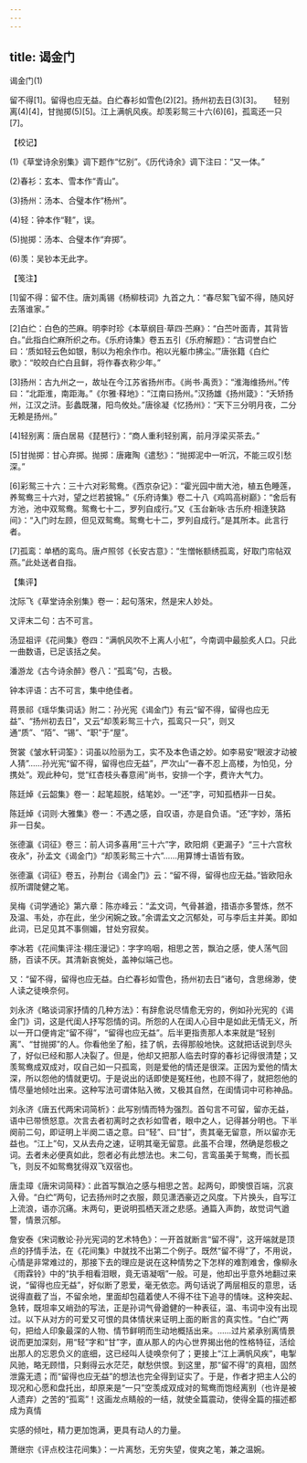 ```yaml
---
---
---
```

title: 谒金门
---



谒金门(1)


留不得[1]。留得也应无益。白纻春衫如雪色(2)[2]。扬州初去日(3)[3]。　　轻别离(4)[4]，甘抛掷(5)[5]。江上满帆风疾。却羡彩鸳三十六(6)[6]，孤鸾还一只[7]。





【校记】


(1)《草堂诗余别集》调下题作“忆别”。《历代诗余》调下注曰：“又一体。”

(2)春衫：玄本、雪本作“青山”。

(3)扬州：汤本、合璧本作“杨州”。

(4)轻：钟本作“鞋”，误。

(5)抛掷：汤本、合璧本作“弃掷”。

(6)羡：吴钞本无此字。





【笺注】


[1]留不得：留不住。唐刘禹锡《杨柳枝词》九首之九：“春尽絮飞留不得，随风好去落谁家。”

[2]白纻：白色的苎麻。明李时珍《本草纲目·草四·苎麻》：“白苎叶面青，其背皆白。”此指白纻麻所织之布。《乐府诗集》卷五五引《乐府解题》：“古词誉白纻曰：‘质如轻云色如银，制以为袍余作巾。袍以光躯巾拂尘。’”唐张籍《白纻歌》：“皎皎白纻白且鲜，将作春衣称少年。”

[3]扬州：古九州之一，故址在今江苏省扬州市。《尚书·禹贡》：“淮海维扬州。”传曰：“北距淮，南距海。”《尔雅·释地》：“江南曰扬州。”汉扬雄《扬州箴》：“夭矫扬州，江汉之浒。彭蠡既潴，阳鸟攸处。”唐徐凝《忆扬州》：“天下三分明月夜，二分无赖是扬州。”

[4]轻别离：唐白居易《琵琶行》：“商人重利轻别离，前月浮梁买茶去。”

[5]甘抛掷：甘心弃掷。抛掷：唐雍陶《遣愁》：“抛掷泥中一听沉，不能三叹引愁深。”

[6]彩鸳三十六：三十六对彩鸳鸯。《西京杂记》：“霍光园中凿大池，植五色睡莲，养鸳鸯三十六对，望之烂若披锦。”《乐府诗集》卷二十八《鸡鸣高树巅》：“舍后有方池，池中双鸳鸯。鸳鸯七十二，罗列自成行。”又《玉台新咏·古乐府·相逢狭路间》：“入门时左顾，但见双鸳鸯。鸳鸯七十二，罗列自成行。”是其所本。此言行者。

[7]孤鸾：单栖的鸾鸟。唐卢照邻《长安古意》：“生憎帐额绣孤鸾，好取门帘帖双燕。”此处送者自指。





【集评】


沈际飞《草堂诗余别集》卷一：起句落宋，然是宋人妙处。

又评末二句：古不可言。

汤显祖评《花间集》卷四：“满帆风吹不上离人小舡”，今南调中最脍炙人口。只此一曲数语，已足该括之矣。

潘游龙《古今诗余醉》卷八：“孤鸾”句，古极。

钟本评语：古不可言，集中绝佳者。

蒋景祁《瑶华集词话》附二：孙光宪《谒金门》有云“留不得，留得也应无益”、“扬州初去日”，又云“却羡彩鸳三十六，孤鸾只一只”，则又通“质”、“陌”、“锡”、“职”于“屋”。

贺裳《皱水轩词筌》：词虽以险丽为工，实不及本色语之妙。如李易安“眼波才动被人猜”……孙光宪“留不得，留得也应无益”，严次山“一春不忍上高楼，为怕见，分携处”。观此种句，觉“红杏枝头春意闹”尚书，安排一个字，费许大气力。

陈廷焯《云韶集》卷一：起笔超脱，结笔妙。一“还”字，可知孤栖非一日矣。

陈廷焯《词则·大雅集》卷一：不遇之感，自叹语，亦是自负语。“还”字妙，落拓非一日矣。

张德瀛《词征》卷三：前人词多喜用“三十六”字，欧阳炯《更漏子》“三十六宫秋夜永”，孙孟文《谒金门》“却羡彩鸳三十六”……用算博士语皆有致。

张德瀛《词征》卷五，孙荆台《谒金门》云：“留不得，留得也应无益。”皆欧阳永叔所谓陡健之笔。

吴梅《词学通论》第六章：陈亦峰云：“孟文词，气骨甚遒，措语亦多警炼，然不及温、韦处，亦在此，坐少闲婉之致。”余谓孟文之沉郁处，可与李后主并美。即如此词，已足见其不事侧媚，甘处穷寂矣。

李冰若《花间集评注·栩庄漫记》：字字呜咽，相思之苦，飘泊之感，使人荡气回肠，百读不厌。其清新哀惋处，盖神似端己也。

又：“留不得，留得也应无益。白纻春衫如雪色，扬州初去日”诸句，含思绵渺，使人读之徒唤奈何。

刘永济《略谈词家抒情的几种方法》：有辞愈说尽情愈无穷的，例如孙光宪的《谒金门》词，这是代闺人抒写怨情的词。所怨的人在闺人心目中是如此无情无义，所以一开口便肯定“留不得”，“留得也应无益”。后半更指责那人本来就是“轻别离”、“甘抛掷”的人。你看他坐了船，挂了帆，去得那般地快。这就把话说到尽头了，好似已经和那人决裂了。但是，他却又把那人临去时穿的春衫记得很清楚；又羡鸳鸯成双成对，叹自己如一只孤鸾，则是爱他的情还是很深。正因为爱他的情太深，所以怨他的情就更切。于是说出的话即使是冤枉他，也顾不得了，就把怨他的情尽量地倾吐出来。这种写法可谓体贴入微，又极其自然，在闺情词中可称神品。

刘永济《唐五代两宋词简析》：此写别情而特为强烈。首句言不可留，留亦无益，语中已带愤怒意。次言去者初离时之衣衫如雪者，眼中之人，记得甚分明也。下半阕前二句，即证明上半阕二语之意。曰“轻”、曰“甘”，责其毫无留意，所以留亦无益也。“江上”句，又从去舟之速，证明其毫无留意。此虽不合理，然确是怨极之词。去者未必便真如此，怨者必有此想法也。末二句，言鸾虽美于鸳鸯，而长孤飞，则反不如鸳鸯犹得双飞双宿也。

唐圭璋《唐宋词简释》：此首写飘泊之感与相思之苦。起两句，即懊恨百端，沉哀入骨。“白纻”两句，记去扬州时之衣服，颇见潇洒豪迈之风度。下片换头，自写江上流浪，语亦沉痛。末两句，更说明孤栖天涯之悲感。通篇入声韵，故觉词气遒警，情景沉郁。

詹安泰《宋词散论·孙光宪词的艺术特色》：一开首就断言“留不得”，这开端就是顶点的抒情手法，在《花间集》中就找不出第二个例子。既然“留不得”了，不用说，心情是非常难过的，那接下去的理应是说在这种情势之下怎样的难割难舍，像柳永《雨霖铃》中的“执手相看泪眼，竟无语凝咽”一般。可是，他却出乎意外地翻过来说，“留得也应无益”，好似断了恩爱，毫无依恋。两句话说了两层相反的意思，话说得直截了当，不留余地，里面却包蕴着使人不得不往下追寻的情味。这种突起、急转，既坦率又峭劲的写法，正是孙词气骨遒健的一种表征，温、韦词中没有出现过。以下从对方的可爱又可恨的具体情状来证明上面的断言的真实性。“白纻”两句，把给人印象最深的人物、情节鲜明而生动地概括出来。……过片紧承别离情景说而更加深刻，用“轻”字和“甘”字，直从那人的内心世界揭出他的性格特征，活绘出那人的忘恩负义的底细，这已经叫人徒唤奈何了；更接上“江上满帆风疾”，电掣风驰，略无顾惜，只剩得云水茫茫，献愁供恨。到这里，那“留不得”的真相，固然泄露无遗；而“留得也应无益”的想法也完全得到证实了。于是，作者才把主人公的现况和心愿和盘托出，却原来是“一只”空羡成双成对的鸳鸯而饱经离别（也许是被人遗弃）之苦的“孤鸾”！这画龙点睛般的一结，就使全篇震动，使得全篇的描述都成为真情

实感的倾吐，精力更加饱满，更具有动人的力量。

萧继宗《评点校注花间集》：一片离愁，无穷失望，俊爽之笔，兼之温婉。
